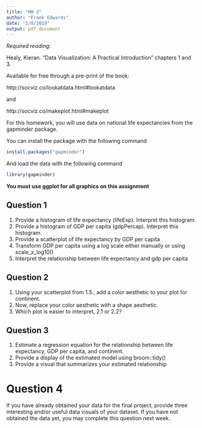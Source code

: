 ```yaml
---
title: "HW 3"
author: "Frank Edwards"
date: "2/8/2019"
output: pdf_document
---
```


*Required reading*: 

Healy, Kieran. "Data Visualization: A Practical Introduction" chapters 1 and 3. 

Available for free through a pre-print of the book:

http://socviz.co/lookatdata.html#lookatdata 

and 

http://socviz.co/makeplot.html#makeplot

For this homework, you will use data on national life expectancies from the gapminder package.

You can install the package with the following command

```r
install.packages("gapminder")
```

And load the data with the following command

```r
library(gapminder)
```

**You must use ggplot for all graphics on this assignment**

## Question 1

1. Provide a histogram of life expectancy (lifeExp). Interpret this histogram.
2. Provide a histogram of GDP per capita (gdpPercap). Interpret this histogram.
3. Provide a scatterplot of life expectancy by GDP per capita
4. Transform GDP per capita using a log scale either manually or using scale_x_log10() 
5. Interpret the relationship between life expectancy and gdp per capita

## Question 2

1. Using your scatterplot from 1.5., add a color aesthetic to your plot for continent. 
2. Now, replace your color aesthetic with a shape aesthetic.
3. Which plot is easier to interpret, 2.1 or 2.2?

## Question 3

1. Estimate a regression equation for the relationship between life expectancy, GDP per capita, and continent.
2. Provide a display of the estimated model using broom::tidy()
3. Provide a visual that summarizes your estimated relationship

# Question 4

If you have already obtained your data for the final project, provide three interesting and/or useful data visuals of your dataset. If you have not obtained the data yet, you may complete this question next week.
